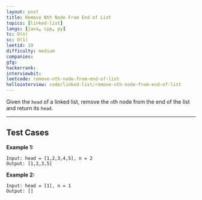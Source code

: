```yaml
---
layout: post
title: Remove Nth Node From End of List
topics: [linked-list]
langs: [java, cpp, py]
tc: O(n)
sc: O(1)
leetid: 19
difficulty: medium
companies: 
gfg: 
hackerrank: 
interviewbit: 
leetcode: remove-nth-node-from-end-of-list
hellointerview: code/linked-list/remove-nth-node-from-end-of-list
---
```


Given the `head` of a linked list, remove the `n`th node from the end of the list and return its `head`.

---

## Test Cases

**Example 1:** 
```
Input: head = [1,2,3,4,5], n = 2
Output: [1,2,3,5]
```

**Example 2:** 
```
Input: head = [1], n = 1
Output: []
```